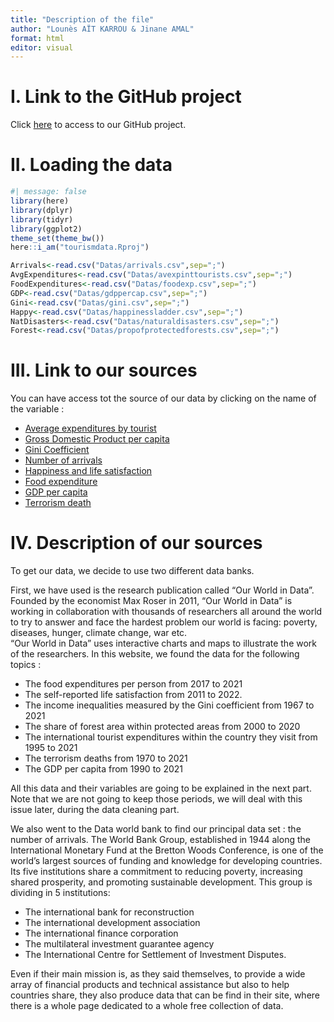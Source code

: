 ```yaml
---
title: "Description of the file"
author: "Lounès AÏT KARROU & Jinane AMAL"
format: html
editor: visual
---
```


# I. Link to the GitHub project

Click [here](https://github.com/jinane1amal/tourismdata.git) to access to our GitHub project.

# II. Loading the data

```r
#| message: false
library(here)
library(dplyr)
library(tidyr)
library(ggplot2)
theme_set(theme_bw())
here::i_am("tourismdata.Rproj")
```

```r
Arrivals<-read.csv("Datas/arrivals.csv",sep=";")
AvgExpenditures<-read.csv("Datas/avexpinttourists.csv",sep=";")
FoodExpenditures<-read.csv("Datas/foodexp.csv",sep=";")
GDP<-read.csv("Datas/gdppercap.csv",sep=";")
Gini<-read.csv("Datas/gini.csv",sep=";")
Happy<-read.csv("Datas/happinessladder.csv",sep=";")
NatDisasters<-read.csv("Datas/naturaldisasters.csv",sep=";")
Forest<-read.csv("Datas/propofprotectedforests.csv",sep=";")
```

# III. Link to our sources

You can have access tot the source of our data by clicking on the name of the variable :

-   [Average expenditures by tourist](https://ourworldindata.org/grapher/average-expenditures-of-international-tourists-domestically?tab=table)   
-   [Gross Domestic Product per capita](https://ourworldindata.org/economic-growth#all-charts)
-   [Gini Coefficient](https://ourworldindata.org/grapher/economic-inequality-gini-index)
-   [Number of arrivals](https://data.worldbank.org/indicator/ST.INT.ARVL?end=2020&most_recent_year_desc=false&start=2020&view=bar)
-   [Happiness and life satisfaction](https://ourworldindata.org/happiness-and-life-satisfaction)
-   [Food expenditure](https://ourworldindata.org/grapher/food-expenditure-per-person-per-year?tab=table)
-   [GDP per capita](https://ourworldindata.org/grapher/gdp-per-capita-worldbank?tab=table)
-   [Terrorism death](https://ourworldindata.org/grapher/terrorism-deaths)

# IV. Description of our sources 
To get our data, we decide to use two different data banks. 

First, we have used is the research publication called “Our World in Data”. Founded by the economist Max Roser in 2011, “Our World in Data” is working in collaboration with thousands of researchers all around the world to try to answer and face the hardest problem our world is facing: poverty, diseases, hunger, climate change, war etc.     
 “Our World in Data” uses interactive charts and maps to illustrate the work of the researchers. 
In this website, we found the data for the following topics :     
     
-	The food expenditures per person from 2017 to 2021 
-	The self-reported life satisfaction from 2011 to 2022.
-	The income inequalities measured by the Gini coefficient from 1967 to 2021
-	The share of forest area within protected areas from 2000 to 2020
-	The international tourist expenditures within the country they visit from 1995 to 2021
-	The terrorism deaths from 1970 to 2021
-	The GDP per capita from 1990 to 2021

All this data and their variables are going to be explained in the next part. Note that we are not going to keep those periods, we will deal with this issue later, during the data cleaning part.       
   
We also went to the Data world bank to find our principal data set : the number of arrivals. 
The World Bank Group, established in 1944 along the International Monetary Fund at the Bretton Woods Conference, is one of the world’s largest sources of funding and knowledge for developing countries. Its five institutions share a commitment to reducing poverty, increasing shared prosperity, and promoting sustainable development. This group is dividing in 5 institutions:    

-	The international bank for reconstruction    
-	The international development association    
-	The international finance corporation    
-	The multilateral investment guarantee agency    
-	The International Centre for Settlement of Investment Disputes.  
   
Even if their main mission is, as they said themselves, to provide a wide array of financial products and technical assistance but also to help countries share, they also produce data that can be find in their site, where there is a whole page dedicated to a whole free collection of data. 

















